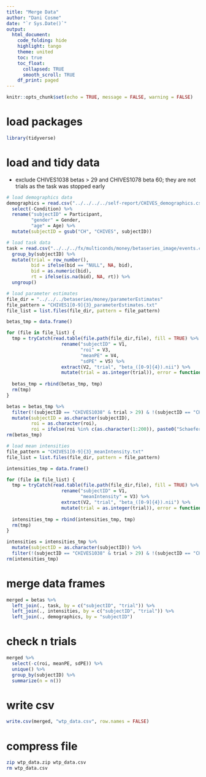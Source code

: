 ```yaml
---
title: "Merge Data"
author: "Dani Cosme"
date: "`r Sys.Date()`"
output:
  html_document:
    code_folding: hide
    highlight: tango
    theme: united
    toc: true
    toc_float: 
      collapsed: TRUE
      smooth_scroll: TRUE
    df_print: paged
---
```


```r
knitr::opts_chunk$set(echo = TRUE, message = FALSE, warning = FALSE)
```

# load packages
```r
library(tidyverse)
```

# load and tidy data
* exclude CHIVES1038 betas > 29 and CHIVES1078 beta 60; they are not trials as the task was stopped early
```r
# load demographics data
demographics = read.csv("../../../../self-report/CHIVES_demographics.csv", stringsAsFactors = FALSE) %>%
  select(-Condition) %>%
  rename("subjectID" = Participant,
         "gender" = Gender,
         "age" = Age) %>%
  mutate(subjectID = gsub("CH", "CHIVES", subjectID))

# load task data
task = read.csv("../../../fx/multiconds/money/betaseries_image/events.csv", stringsAsFactors = FALSE) %>%
  group_by(subjectID) %>%
  mutate(trial = row_number(),
         bid = ifelse(bid == "NULL", NA, bid),
         bid = as.numeric(bid),
         rt = ifelse(is.na(bid), NA, rt)) %>%
  ungroup()

# load parameter estimates
file_dir = "../../../betaseries/money/parameterEstimates"
file_pattern = "CHIVES1[0-9]{3}_parameterEstimates.txt"
file_list = list.files(file_dir, pattern = file_pattern)

betas_tmp = data.frame()

for (file in file_list) {
  tmp = tryCatch(read.table(file.path(file_dir,file), fill = TRUE) %>%
                    rename("subjectID" = V1,
                           "roi" = V3,
                           "meanPE" = V4, 
                           "sdPE" = V5) %>%
                    extract(V2, "trial", "beta_([0-9]{4}).nii") %>%
                    mutate(trial = as.integer(trial)), error = function(e) message(file))
  
  betas_tmp = rbind(betas_tmp, tmp)
  rm(tmp)
}

betas = betas_tmp %>%
  filter(!(subjectID == "CHIVES1038" & trial > 29) & !(subjectID == "CHIVES1078" & trial == 60)) %>%
  mutate(subjectID = as.character(subjectID),
         roi = as.character(roi),
         roi = ifelse(roi %in% c(as.character(1:200)), paste0("Schaefer_", roi), roi))
rm(betas_tmp)

# load mean intensities
file_pattern = "CHIVES1[0-9]{3}_meanIntensity.txt"
file_list = list.files(file_dir, pattern = file_pattern)

intensities_tmp = data.frame()

for (file in file_list) {
  tmp = tryCatch(read.table(file.path(file_dir,file), fill = TRUE) %>%
                    rename("subjectID" = V1,
                           "meanIntensity" = V3) %>%
                    extract(V2, "trial", "beta_([0-9]{4}).nii") %>%
                    mutate(trial = as.integer(trial)), error = function(e) message(file))
  
  intensities_tmp = rbind(intensities_tmp, tmp)
  rm(tmp)
}

intensities = intensities_tmp %>%
  mutate(subjectID = as.character(subjectID)) %>%
  filter(!(subjectID == "CHIVES1038" & trial > 29) & !(subjectID == "CHIVES1078" & trial == 60))
rm(intensities_tmp)
```

# merge data frames
```r
merged = betas %>%
  left_join(., task, by = c("subjectID", "trial")) %>%
  left_join(., intensities, by = c("subjectID", "trial")) %>%
  left_join(., demographics, by = "subjectID")
```

# check n trials
```r
merged %>%
  select(-c(roi, meanPE, sdPE)) %>%
  unique() %>%
  group_by(subjectID) %>%
  summarize(n = n())
```

# write csv
```r
write.csv(merged, "wtp_data.csv", row.names = FALSE)
```

# compress file
```bash
zip wtp_data.zip wtp_data.csv
rm wtp_data.csv
```


